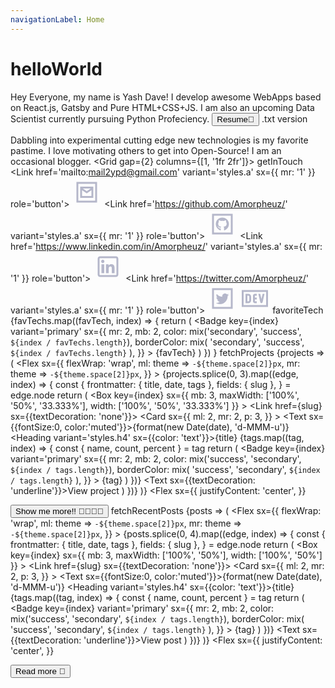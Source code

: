 ```yaml
---
navigationLabel: Home
---
```




# helloWorld
<Message variant='success' mb={2}>
  <Text variant='styles.h4'>Hey Everyone, my name is Yash Dave!</Text>
  I develop awesome WebApps based on React.js, Gatsby and Pure HTML+CSS+JS. I am also an upcoming Data Scientist currently pursuing Python Profeciency.
  <Divider/>
  <Button as='a' mr={2} href='documents/YashDave.pdf' variant='primary' role='button'>Resume📄</Button>
  <Link href='documents/YashDave.txt' role='button'>.txt version</Link>
</Message>

<Message variant='success' mb={2}>Dabbling into experimental cutting edge new technologies is my favorite pastime. I love motivating others to get into Open-Source! I am an occasional blogger.</Message>
<Divider/>
<Grid gap={2} columns={[1, '1fr 2fr']}>
  <Box>
    <Heading variant='styles.h2'>getInTouch</Heading>
    <Link href='mailto:mail2ypd@gmail.com' variant='styles.a' sx={{ mr: '1' }} role='button'>
      <svg xmlns="http://www.w3.org/2000/svg" viewBox="0 0 32 32" height="48px" aria-labelledby="title"><title id="title" lang="en">Email ID.</title><desc>My Email is mail2ypd@gmail.com!</desc><path fill="#B5B7CA" d="M 5 5 L 5 27 L 27 27 L 27 5 Z M 7 7 L 25 7 L 25 25 L 7 25 Z M 9 10 L 9 22 L 23 22 L 23 10 Z M 11.8125 12 L 20.1875 12 L 16 14.78125 Z M 11 13.875 L 15.4375 16.84375 L 16 17.1875 L 16.5625 16.84375 L 21 13.875 L 21 20 L 11 20 Z"/></svg>
    </Link>
    <Link href='https://github.com/Amorpheuz/' variant='styles.a' sx={{ mr: '1' }} role='button'>
      <svg xmlns="http://www.w3.org/2000/svg" viewBox="0 0 32 32" height="48px" aria-labelledby="title"><title id="title" lang="en">Link to GitHub.</title><desc>My GitHub is Amorpheuz.</desc><path fill="#B5B7CA" d="M 5 5 L 5 27 L 27 27 L 27 5 L 5 5 z M 7 7 L 25 7 L 25 25 L 7 25 L 7 7 z M 15.908203 9 C 11.989203 9 9 11.974766 9 15.884766 C 9 19.017766 10.967203 21.699578 13.783203 22.642578 C 14.148203 22.706578 14.275391 22.482781 14.275391 22.300781 C 14.275391 22.126781 14.267578 21.159453 14.267578 20.564453 C 14.267578 20.564453 12.283094 20.991656 11.871094 19.722656 C 11.871094 19.722656 11.547891 18.905406 11.087891 18.691406 C 11.087891 18.691406 10.444766 18.247859 11.134766 18.255859 C 11.134766 18.255859 11.833656 18.312328 12.222656 18.986328 C 12.840656 20.081328 13.878203 19.762078 14.283203 19.580078 C 14.346203 19.128078 14.530328 18.810906 14.736328 18.628906 C 13.157328 18.454906 11.5625 18.224719 11.5625 15.511719 C 11.5625 14.733719 11.776516 14.345703 12.228516 13.845703 C 12.156516 13.662703 11.911781 12.901781 12.300781 11.925781 C 12.895781 11.742781 14.251953 12.6875 14.251953 12.6875 C 14.814953 12.5365 15.424344 12.449219 16.027344 12.449219 C 16.630344 12.449219 17.241688 12.5365 17.804688 12.6875 C 17.804688 12.6875 19.160859 11.743781 19.755859 11.925781 C 20.143859 12.909781 19.897172 13.663703 19.826172 13.845703 C 20.278172 14.345703 20.556641 14.734719 20.556641 15.511719 C 20.556641 18.239719 18.8905 18.454906 17.3125 18.628906 C 17.5745 18.850906 17.796875 19.2715 17.796875 19.9375 C 17.796875 20.8895 17.789062 22.072734 17.789062 22.302734 C 17.789063 22.484734 17.916438 22.705578 18.273438 22.642578 C 21.088437 21.698578 23 19.017766 23 15.884766 C 23 11.974766 19.827203 9 15.908203 9 z M 11.5625 18.486328 C 11.5065 18.470328 11.459359 18.479719 11.443359 18.511719 C 11.427359 18.543719 11.449859 18.589094 11.505859 18.621094 C 11.553859 18.645094 11.609 18.637656 11.625 18.597656 C 11.641 18.565656 11.6185 18.517328 11.5625 18.486328 z M 11.816406 18.722656 C 11.789656 18.716656 11.764141 18.720234 11.744141 18.740234 C 11.704141 18.772234 11.711766 18.834625 11.759766 18.890625 C 11.807766 18.930625 11.870156 18.954062 11.910156 18.914062 C 11.950156 18.882062 11.942531 18.819672 11.894531 18.763672 C 11.870531 18.743672 11.843156 18.728656 11.816406 18.722656 z M 12.113281 19.089844 C 12.084531 19.079844 12.053297 19.081656 12.029297 19.097656 C 11.981297 19.129656 11.981297 19.202625 12.029297 19.265625 C 12.077297 19.328625 12.149453 19.360125 12.189453 19.328125 C 12.236453 19.296125 12.236453 19.216297 12.189453 19.154297 C 12.169453 19.122297 12.142031 19.099844 12.113281 19.089844 z M 12.4375 19.486328 C 12.404875 19.482328 12.375469 19.493578 12.355469 19.517578 C 12.316469 19.557578 12.331531 19.635406 12.394531 19.691406 C 12.457531 19.755406 12.536172 19.764797 12.576172 19.716797 C 12.616172 19.684797 12.593109 19.597016 12.537109 19.541016 C 12.505609 19.509016 12.470125 19.490328 12.4375 19.486328 z M 12.982422 19.802734 C 12.911422 19.786734 12.824594 19.809234 12.808594 19.865234 C 12.792594 19.921234 12.848734 19.985953 12.927734 20.001953 C 12.998734 20.033953 13.085562 20.000312 13.101562 19.945312 C 13.125563 19.890312 13.069422 19.826734 12.982422 19.802734 z M 14.052734 19.828125 C 13.973734 19.844125 13.917781 19.899891 13.925781 19.962891 C 13.933781 20.017891 14.012797 20.049203 14.091797 20.033203 C 14.178797 20.017203 14.23475 19.96225 14.21875 19.90625 C 14.21075 19.85025 14.132734 19.819125 14.052734 19.828125 z M 13.529297 19.890625 C 13.441297 19.890625 13.378906 19.938141 13.378906 19.994141 C 13.378906 20.057141 13.442109 20.105656 13.537109 20.097656 C 13.625109 20.097656 13.6875 20.050141 13.6875 19.994141 C 13.6875 19.930141 13.609297 19.882625 13.529297 19.890625 z"/></svg>
    </Link>
    <Link href='https://www.linkedin.com/in/Amorpheuz/' variant='styles.a' sx={{ mr: '1' }} role='button'>
      <svg xmlns="http://www.w3.org/2000/svg" viewBox="0 0 32 32" height="48px" aria-labelledby="title"><title id="title" lang="en">Link to LinkedIn.</title><desc>My LinkedIn is Amorpheuz.</desc><path fill="#B5B7CA" d="M 7.5 5 C 6.132813 5 5 6.132813 5 7.5 L 5 24.5 C 5 25.867188 6.132813 27 7.5 27 L 24.5 27 C 25.867188 27 27 25.867188 27 24.5 L 27 7.5 C 27 6.132813 25.867188 5 24.5 5 Z M 7.5 7 L 24.5 7 C 24.785156 7 25 7.214844 25 7.5 L 25 24.5 C 25 24.785156 24.785156 25 24.5 25 L 7.5 25 C 7.214844 25 7 24.785156 7 24.5 L 7 7.5 C 7 7.214844 7.214844 7 7.5 7 Z M 10.4375 8.71875 C 9.488281 8.71875 8.71875 9.488281 8.71875 10.4375 C 8.71875 11.386719 9.488281 12.15625 10.4375 12.15625 C 11.386719 12.15625 12.15625 11.386719 12.15625 10.4375 C 12.15625 9.488281 11.386719 8.71875 10.4375 8.71875 Z M 19.46875 13.28125 C 18.035156 13.28125 17.082031 14.066406 16.6875 14.8125 L 16.625 14.8125 L 16.625 13.5 L 13.8125 13.5 L 13.8125 23 L 16.75 23 L 16.75 18.3125 C 16.75 17.074219 16.996094 15.875 18.53125 15.875 C 20.042969 15.875 20.0625 17.273438 20.0625 18.375 L 20.0625 23 L 23 23 L 23 17.78125 C 23 15.226563 22.457031 13.28125 19.46875 13.28125 Z M 9 13.5 L 9 23 L 11.96875 23 L 11.96875 13.5 Z"/></svg>
    </Link>
    <Link href='https://twitter.com/Amorpheuz/' variant='styles.a' sx={{ mr: '1' }} role='button'>
      <svg xmlns="http://www.w3.org/2000/svg" viewBox="0 0 32 32" height="48px" aria-labelledby="title"><title id="title" lang="en">Link to Twitter.</title><desc>My Twitter is Amorpheuz.</desc><path fill="#B5B7CA" d="M 5 5 L 5 27 L 27 27 L 27 5 L 5 5 z M 7 7 L 25 7 L 25 25 L 7 25 L 7 7 z M 18.689453 10.628906 C 16.939453 10.628906 15.481672 12.207297 15.888672 14.154297 C 13.508672 14.032297 11.387609 12.895297 9.9746094 11.154297 C 9.7256094 11.578297 9.5859375 12.067562 9.5859375 12.601562 C 9.5849375 13.561562 10.064281 14.458234 10.863281 14.990234 C 10.395281 14.973234 9.9493594 14.842906 9.5683594 14.628906 L 9.5683594 14.662109 C 9.5683594 16.057109 10.552234 17.213469 11.865234 17.480469 C 11.410234 17.599469 11.012313 17.599203 10.570312 17.533203 C 10.933313 18.671203 11.991953 19.497438 13.251953 19.523438 C 12.267953 20.293438 11.034406 20.748047 9.6914062 20.748047 C 9.4554063 20.748047 9.232 20.740844 9 20.714844 C 10.269 21.528844 11.77825 22 13.40625 22 C 18.68225 22 21.570312 17.628937 21.570312 13.835938 C 21.570312 13.712938 21.569547 13.587844 21.560547 13.464844 C 22.120547 13.057844 22.610047 12.549563 22.998047 11.976562 C 22.482047 12.199563 21.923703 12.362828 21.345703 12.423828 C 21.940703 12.069828 22.391469 11.50875 22.605469 10.84375 C 22.054469 11.17175 21.432156 11.412156 20.785156 11.535156 C 20.260156 10.975156 19.516453 10.628906 18.689453 10.628906 z"/></svg>
    </Link>
    <Link href='https://dev.to/amorpheuz' variant='styles.a' role='button'>
      <svg xmlns="http://www.w3.org/2000/svg" viewBox="0 0 32 32" height="48px" aria-labelledby="title"><title id="title" lang="en">Link to DEV Community.</title><desc>My DEV is Amorpheuz.</desc><path fill="#B5B7CA" d="M 2 7 L 2 25 L 30 25 L 30 7 L 2 7 z M 4 9 L 28 9 L 28 23 L 4 23 L 4 9 z M 6 11 L 6 21 L 9 21 C 10.654 21 12 19.654 12 18 L 12 14 C 12 12.346 10.654 11 9 11 L 6 11 z M 16 11 C 14.897 11 14 11.897 14 13 L 14 19 C 14 20.103 14.897 21 16 21 L 18 21 L 18 19 L 16 19 L 16 17 L 18 17 L 18 15 L 16 15 L 16 13 L 18 13 L 18 11 L 16 11 z M 19.691406 11 L 21.775391 20.025391 C 21.907391 20.595391 22.415 21 23 21 C 23.585 21 24.092609 20.595391 24.224609 20.025391 L 26.308594 11 L 24.255859 11 L 23 16.439453 L 21.744141 11 L 19.691406 11 z M 8 13 L 9 13 C 9.552 13 10 13.448 10 14 L 10 18 C 10 18.552 9.552 19 9 19 L 8 19 L 8 13 z"/></svg>
    </Link>
  </Box>
  <Box>
    <Heading variant='styles.h2'>favoriteTech</Heading>
    {favTechs.map((favTech, index) => {
        return (
          <Badge
            key={index}
            variant='primary'
            sx={{
              mr: 2,
              mb: 2,
              color: mix('secondary', 'success', `${index / favTechs.length}`),
              borderColor: mix(
                'secondary',
                'success',
                `${index / favTechs.length}`
              ),
            }}
          >
            {favTech}
          </Badge>
        )
      })
    }
  </Box>
</Grid>
<Divider/>
<Heading variant='styles.h2'>fetchProjects</Heading>
<SourceList filter='projects'>
  {projects => (
    <Flex
      sx={{
        flexWrap: 'wrap',
        ml: theme => `-${theme.space[2]}px`,
        mr: theme => `-${theme.space[2]}px`,
      }}
    >
      {projects.splice(0, 3).map((edge, index) => {
        const {
          frontmatter: { title, date, tags },
          fields: { slug },
        } = edge.node
        return (
          <Box
            key={index}
            sx={{ mb: 3, maxWidth: ['100%', '50%', '33.333%'], width: ['100%', '50%', '33.333%'] }}
          >
            <Link href={slug} sx={{textDecoration: 'none'}}>
              <Card
                sx={{
                  ml: 2, 
                  mr: 2,
                  p: 3,
                }}
              > 
                <Text sx={{fontSize:0, color:'muted'}}>{format(new Date(date), 'd-MMM-u')}</Text>
                <Heading variant='styles.h4' sx={{color: 'text'}}>{title}</Heading>
                {tags.map((tag, index) => {
                  const { name, count, percent } = tag
                  return (
                    <Badge
                      key={index}
                      variant='primary'
                      sx={{
                        mr: 2,
                        mb: 2,
                        color: mix('success', 'secondary', `${index / tags.length}`),
                        borderColor: mix(
                          'success',
                          'secondary',
                          `${index / tags.length}`
                        ),
                      }}
                    >
                      {tag}
                    </Badge>
                  )
                })}
                <Text sx={{textDecoration: 'underline'}}>View project</Text>
              </Card>
            </Link>
          </Box>
        )
      })}
    </Flex>
  )}
</SourceList>
<Flex 
  sx={{
    justifyContent: 'center',
  }}
>
  <Button as='a' mr={2} href='/projects' variant='primary' >Show me more!! 👨‍💻👩‍💻</Button>
</Flex>
<Divider/>
<Heading variant='styles.h2'>fetchRecentPosts</Heading>
<SourceList filter='posts'>
  {posts => (
    <Flex
      sx={{
        flexWrap: 'wrap',
        ml: theme => `-${theme.space[2]}px`,
        mr: theme => `-${theme.space[2]}px`,
      }}
    >
      {posts.splice(0, 4).map((edge, index) => {
        const {
          frontmatter: { title, date, tags },
          fields: { slug },
        } = edge.node
        return (
          <Box
            key={index}
            sx={{ mb: 3, maxWidth: ['100%', '50%'], width: ['100%', '50%'] }}
          >
            <Link href={slug} sx={{textDecoration: 'none'}}>
              <Card
                sx={{
                  ml: 2, 
                  mr: 2,
                  p: 3,
                }}
              > 
                <Text sx={{fontSize:0, color:'muted'}}>{format(new Date(date), 'd-MMM-u')}</Text>
                <Heading variant='styles.h4' sx={{color: 'text'}}>{title}</Heading>
                {tags.map((tag, index) => {
                  const { name, count, percent } = tag
                  return (
                    <Badge
                      key={index}
                      variant='primary'
                      sx={{
                        mr: 2,
                        mb: 2,
                        color: mix('success', 'secondary', `${index / tags.length}`),
                        borderColor: mix(
                          'success',
                          'secondary',
                          `${index / tags.length}`
                        ),
                      }}
                    >
                      {tag}
                    </Badge>
                  )
                })}
                <Text sx={{textDecoration: 'underline'}}>View post</Text>
              </Card>
            </Link>
          </Box>
        )
      })}
    </Flex>
  )}
</SourceList>
<Flex 
  sx={{
    justifyContent: 'center',
  }}
>
  <Button as='a' mr={2} href='/posts' variant='primary'>Read more 📑</Button>
</Flex>
<Divider/>
<Footer/>
